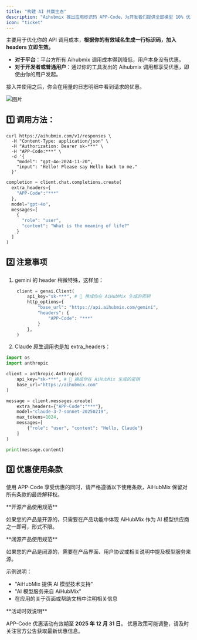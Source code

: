 ```yaml
---
title: "构建 AI 共赢生态"
description: "Aihubmix 推出应用标识码 APP-Code，为开发者们提供全部模型 10% 优惠。"
icon: "ticket"
---
```


主要用于优化你的 API 调用成本，**根据你的有效域名生成一行标识码，加入 headers 立即生效。**

- **对于平台**：平台方所有 Aihubmix 调用成本得到降低，用户本身没有优惠。
- **对于开发者或普通用户**：通过你的工具发出的 Aihubmix 调用都享受优惠，即使由你的用户发起。

接入并使用之后，你会在用量的日志明细中看到请求的优惠。

![图片](/media/en/app-code.png)

## 1️⃣ 调用方法：

<CodeGroup>

```shell Curl 方式
curl https://aihubmix.com/v1/responses \       
  -H "Content-Type: application/json" \
  -H "Authorization: Bearer sk-***" \
  -H "APP-Code:***" \
  -d '{
    "model": "gpt-4o-2024-11-20",
    "input": "Hello! Please say Hello back to me."
  }'
```


```py Openai sdk 方式
completion = client.chat.completions.create(
  extra_headers={
    "APP-Code":"***"
  },
  model="gpt-4o",
  messages=[
    {
      "role": "user",
      "content": "What is the meaning of life?"
    }
  ]
)
```

</CodeGroup>

## 2️⃣ 注意事项

1. gemini 的 header 稍微特殊，这样加：

```py Python
    client = genai.Client(
        api_key="sk-***", # 🔑 换成你在 AiHubMix 生成的密钥
        http_options={
            "base_url": "https://api.aihubmix.com/gemini",
            "headers": {
                "APP-Code": "***"
            }
        },
    )
```

2. Claude 原生调用也是加 extra_headers：

```py Python
import os
import anthropic

client = anthropic.Anthropic(
    api_key="sk-***", # 🔑 换成你在 AiHubMix 生成的密钥
    base_url="https://aihubmix.com"
)

message = client.messages.create(
    extra_headers={"APP-Code":"***"},
    model="claude-3-7-sonnet-20250219",
    max_tokens=1024,
    messages=[
        {"role": "user", "content": "Hello, Claude"}
    ]
)

print(message.content) 
```

## 3️⃣ 优惠使用条款

使用 APP-Code 享受优惠的同时，请严格遵循以下使用条款，AiHubMix 保留对所有条款的最终解释权。

<Note>
  **开源产品使用规范**

  如果您的产品是开源的，只需要在产品功能中体现 AiHubMix 作为 AI 模型供应商之一即可，形式不限。
</Note>

<Note>
  **闭源产品使用规范**

  如果您的产品是闭源的，需要在产品界面、用户协议或相关说明中提及模型服务来源。

  示例说明：

  - "AiHubMix 提供 AI 模型技术支持"
  - "AI 模型服务来自 AiHubMix"
  - 在应用的关于页面或帮助文档中注明相关信息
</Note>

<Note>
  **活动时效说明**

  APP-Code 优惠活动有效期至 **2025 年 12 月 31 日**。
  优惠政策可能调整，请及时关注官方公告获取最新优惠信息。
</Note>
